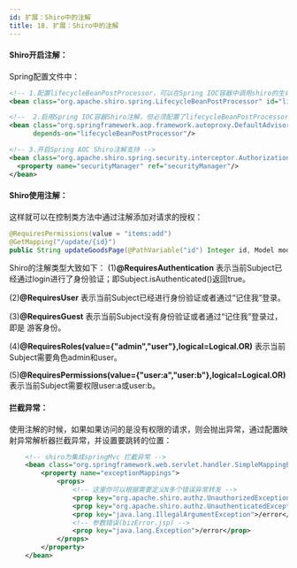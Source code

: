 ```yaml
---
id: 扩展：Shiro中的注解
title: 18. 扩展：Shiro中的注解
---
```


#### Shiro开启注解：

Spring配置文件中：

```xml
<!-- 1.配置lifecycleBeanPostProcessor，可以在Spring IOC容器中调用shiro的生命周期方法. -->
<bean class="org.apache.shiro.spring.LifecycleBeanPostProcessor" id="lifecycleBeanPostProcessor"/>

<!--  2.启用Spring IOC容器Shiro注解，但必须配置了lifecycleBeanPostProcessor后才可以使用 -->
<bean class="org.springframework.aop.framework.autoproxy.DefaultAdvisorAutoProxyCreator"
      depends-on="lifecycleBeanPostProcessor"/>

<!-- 3.开启Spring AOC Shiro注解支持 -->
<bean class="org.apache.shiro.spring.security.interceptor.AuthorizationAttributeSourceAdvisor">
  <property name="securityManager" ref="securityManager"/>
</bean>
```



#### Shiro使用注解：

这样就可以在控制类方法中通过注解添加对请求的授权：

```java
@RequiresPermissions(value = "items:add")
@GetMapping("/update/{id}")
public String updateGoodsPage(@PathVariable("id") Integer id, Model model) {
```

Shiro的注解类型大致如下：
(1)**@RequiresAuthentication**
表示当前Subject已经通过login进行了身份验证；即Subject.isAuthenticated()返回true。

(2)**@RequiresUser**
表示当前Subject已经进行身份验证或者通过“记住我”登录。

(3)**@RequiresGuest**
表示当前Subject没有身份验证或者通过“记住我”登录过，即是 游客身份。

(4)**@RequiresRoles(value={"admin","user"},logical=Logical.OR)**
表示当前Subject需要角色admin和user。

(5)**@RequiresPermissions(value={"user:a","user:b"},logical=Logical.OR)**
表示当前Subject需要权限user:a或user:b。



#### 拦截异常：

使用注解的时候，如果如果访问的是没有权限的请求，则会抛出异常，通过配置映射异常解析器拦截异常，并设置要跳转的位置：

```xml
    <!-- shiro为集成springMvc 拦截异常 -->
    <bean class="org.springframework.web.servlet.handler.SimpleMappingExceptionResolver">
        <property name="exceptionMappings">
            <props>
                <!-- 这里你可以根据需要定义N多个错误异常转发 -->
                <prop key="org.apache.shiro.authz.UnauthorizedException">redirect:/menus</prop>
                <prop key="org.apache.shiro.authz.UnauthenticatedException">redirect:/menus</prop>
                <prop key="java.lang.IllegalArgumentException">/error</prop>
                <!-- 参数错误(bizError.jsp) -->
                <prop key="java.lang.Exception">/error</prop>
            </props>
        </property>
    </bean>
```

